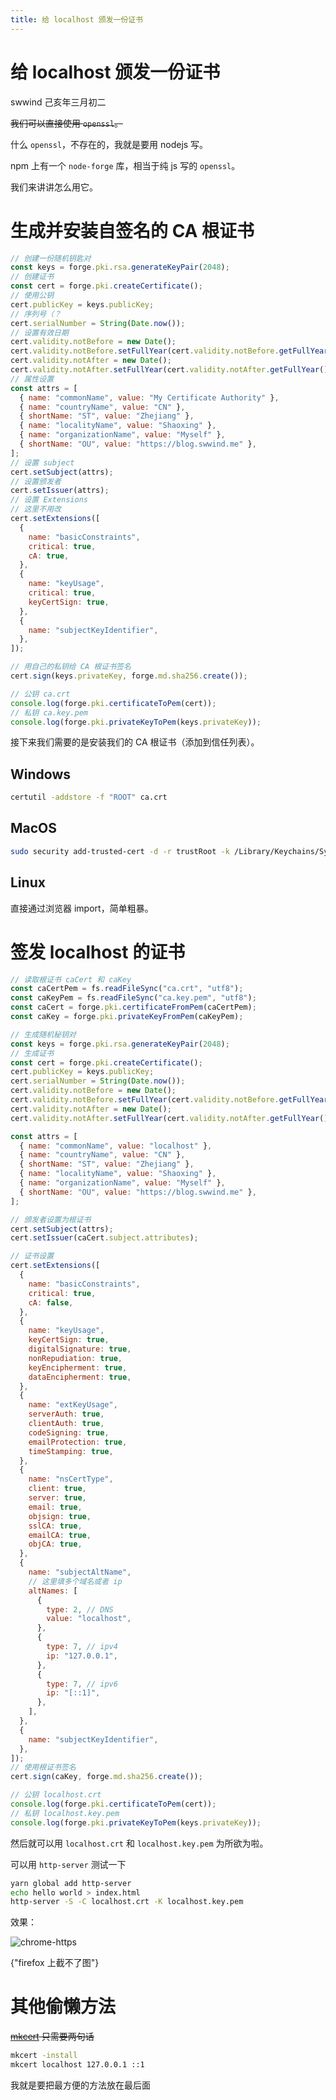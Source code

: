 ```yaml
---
title: 给 localhost 颁发一份证书
---
```


# 给 localhost 颁发一份证书

<div class="info">
  <span>swwind</span>
  <time>己亥年三月初二</time>
</div>

~~我们可以直接使用 `openssl`。~~

什么 `openssl`，不存在的，我就是要用 nodejs 写。

npm 上有一个 `node-forge` 库，相当于纯 js 写的 `openssl`。

我们来讲讲怎么用它。

# 生成并安装自签名的 CA 根证书

```js
// 创建一份随机钥匙对
const keys = forge.pki.rsa.generateKeyPair(2048);
// 创建证书
const cert = forge.pki.createCertificate();
// 使用公钥
cert.publicKey = keys.publicKey;
// 序列号（？
cert.serialNumber = String(Date.now());
// 设置有效日期
cert.validity.notBefore = new Date();
cert.validity.notBefore.setFullYear(cert.validity.notBefore.getFullYear() - 5);
cert.validity.notAfter = new Date();
cert.validity.notAfter.setFullYear(cert.validity.notAfter.getFullYear() + 20);
// 属性设置
const attrs = [
  { name: "commonName", value: "My Certificate Authority" },
  { name: "countryName", value: "CN" },
  { shortName: "ST", value: "Zhejiang" },
  { name: "localityName", value: "Shaoxing" },
  { name: "organizationName", value: "Myself" },
  { shortName: "OU", value: "https://blog.swwind.me" },
];
// 设置 subject
cert.setSubject(attrs);
// 设置颁发者
cert.setIssuer(attrs);
// 设置 Extensions
// 这里不用改
cert.setExtensions([
  {
    name: "basicConstraints",
    critical: true,
    cA: true,
  },
  {
    name: "keyUsage",
    critical: true,
    keyCertSign: true,
  },
  {
    name: "subjectKeyIdentifier",
  },
]);

// 用自己的私钥给 CA 根证书签名
cert.sign(keys.privateKey, forge.md.sha256.create());

// 公钥 ca.crt
console.log(forge.pki.certificateToPem(cert));
// 私钥 ca.key.pem
console.log(forge.pki.privateKeyToPem(keys.privateKey));
```

接下来我们需要的是安装我们的 CA 根证书（添加到信任列表）。

## Windows

```cmd
certutil -addstore -f "ROOT" ca.crt
```

## MacOS

```bash
sudo security add-trusted-cert -d -r trustRoot -k /Library/Keychains/System.keychain ca.crt
```

## Linux

直接通过浏览器 import，简单粗暴。

# 签发 localhost 的证书

```js
// 读取根证书 caCert 和 caKey
const caCertPem = fs.readFileSync("ca.crt", "utf8");
const caKeyPem = fs.readFileSync("ca.key.pem", "utf8");
const caCert = forge.pki.certificateFromPem(caCertPem);
const caKey = forge.pki.privateKeyFromPem(caKeyPem);

// 生成随机秘钥对
const keys = forge.pki.rsa.generateKeyPair(2048);
// 生成证书
const cert = forge.pki.createCertificate();
cert.publicKey = keys.publicKey;
cert.serialNumber = String(Date.now());
cert.validity.notBefore = new Date();
cert.validity.notBefore.setFullYear(cert.validity.notBefore.getFullYear() - 1);
cert.validity.notAfter = new Date();
cert.validity.notAfter.setFullYear(cert.validity.notAfter.getFullYear() + 10);

const attrs = [
  { name: "commonName", value: "localhost" },
  { name: "countryName", value: "CN" },
  { shortName: "ST", value: "Zhejiang" },
  { name: "localityName", value: "Shaoxing" },
  { name: "organizationName", value: "Myself" },
  { shortName: "OU", value: "https://blog.swwind.me" },
];

// 颁发者设置为根证书
cert.setSubject(attrs);
cert.setIssuer(caCert.subject.attributes);

// 证书设置
cert.setExtensions([
  {
    name: "basicConstraints",
    critical: true,
    cA: false,
  },
  {
    name: "keyUsage",
    keyCertSign: true,
    digitalSignature: true,
    nonRepudiation: true,
    keyEncipherment: true,
    dataEncipherment: true,
  },
  {
    name: "extKeyUsage",
    serverAuth: true,
    clientAuth: true,
    codeSigning: true,
    emailProtection: true,
    timeStamping: true,
  },
  {
    name: "nsCertType",
    client: true,
    server: true,
    email: true,
    objsign: true,
    sslCA: true,
    emailCA: true,
    objCA: true,
  },
  {
    name: "subjectAltName",
    // 这里填多个域名或者 ip
    altNames: [
      {
        type: 2, // DNS
        value: "localhost",
      },
      {
        type: 7, // ipv4
        ip: "127.0.0.1",
      },
      {
        type: 7, // ipv6
        ip: "[::1]",
      },
    ],
  },
  {
    name: "subjectKeyIdentifier",
  },
]);
// 使用根证书签名
cert.sign(caKey, forge.md.sha256.create());

// 公钥 localhost.crt
console.log(forge.pki.certificateToPem(cert));
// 私钥 localhost.key.pem
console.log(forge.pki.privateKeyToPem(keys.privateKey));
```

然后就可以用 `localhost.crt` 和 `localhost.key.pem` 为所欲为啦。

可以用 `http-server` 测试一下

```bash
yarn global add http-server
echo hello world > index.html
http-server -S -C localhost.crt -K localhost.key.pem
```

效果：

![chrome-https](/assets/chrome-https.png)

<p>
  <span class="truth" title="还是我操作不对">
    {"firefox 上截不了图"}
  </span>
</p>

# 其他偷懒方法

~~[mkcert](https://github.com/FiloSottile/mkcert) 只需要两句话~~

```bash
mkcert -install
mkcert localhost 127.0.0.1 ::1
```

<p>
  <span class="truth">我就是要把最方便的方法放在最后面</span>
</p>
